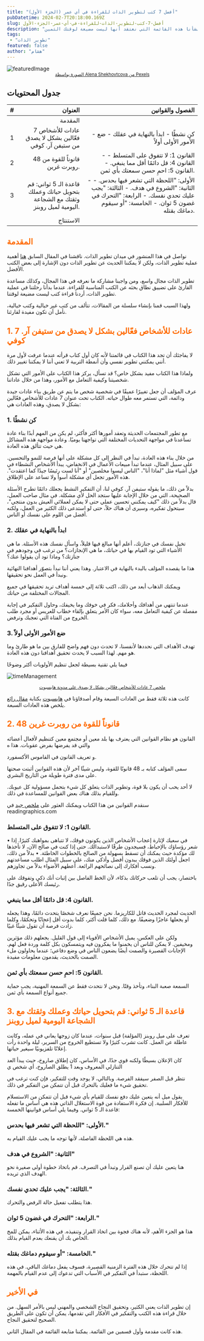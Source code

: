```yaml
---
title: "أفضل 7 كتب لتطوير الذات للقراءة في أي عمر (الجزء الأول)"
pubDatetime: 2024-02-7T20:18:00.169Z
slug: أفضل-7-كتب-لتطوير-الذات-للقراءة-في-أي-عمر-الجزء-الأول
description: "إذا كنت تبحث عن بعض الكتب الجيدة حول تطوير الذات والمساعدة الذاتية ونمو الذات، فهذا ما تبحث عنه، من خلال سنوات من القراءة وتطبيق المواد المتعلقة بتطوير الذات. لقد أنشأنا هذه القائمة التي نعتقد أنها ليست مضيعة لوقتك الثمين."
tags:
 - "تطوير الذات"
featured: false
author: "هشام"
---
```


![featuredImage](@assets/images/7-best-self-help-books-to-read-at-any-age-part-one/featuredImg.jpg)
<small style="display:inherit;text-align:center">
    <a href="https://www.pexels.com/photo/man-love-people-woman-8067804/?utm_content=attributionCopyText&utm_medium=referral&utm_source=pexels">
        الصورة بواسطة Alena Shekhovtcova من Pexels
    </a>
</small>

## جدول المحتويات

| # | العنوان                                       | الفصول والقوانين                                               |
|:---:|-----------------------------------------------:|-----------------------------------------------------------------:|
|   | المقدمة                                      |                                                                 |
| 1 | 7 عادات للأشخاص فعّالين بشكل لا يصدق من ستيفن آر. كوفي | - كن نشطًا - ابدأ بالنهاية في عقلك - ضع الأمور الأولى أولاً |
| 2 | 48 قانوناً للقوة من روبرت غرين.               | - القانون 1: لا تتفوق على المتسلط - القانون 4: قل دائمًا أقل مما ينبغي. - القانون 5: احمِ حسن سمعتك بأي ثمن. |
| 3 | قاعدة الـ 5 ثواني: قم بتحويل حياتك وعملك وثقتك مع الشجاعة اليومية لميل روبنز. | - الأولى: "اللحظة التي تشعر فيها بحدس. - الثانية: "الشروع في هدف. - الثالثة: "يجب عليك تحدي نفسك. - الرابعة: "التحرك في غضون 5 ثوان. - الخامسة: "أو سيقوم دماغك بقتله. |
|   | الاستنتاج| |

<h2 style="color:#FF6B01!important">  المقدمة</h2>

نواصل في هذا المنشور في ميدان تطوير الذات. ناقشنا في المقال السابق [هنا](https://www.ata3alam.com/self-improvement-books-and-how-to-get-the-most-of-them/) أهمية عملية تطوير الذات، ولكن لا يمكننا الحديث عن تطوير الذات دون الإشارة إلى بعض الكتب الأفضل.

تطوير الذات مجال واسع، ومن واجبنا مشاركة ما نعرفه في هذا المجال، وكذلك مساعدة القارئ على تضييق نطاق بحثه عن الكتب المناسبة للقراءة. عندما بدأنا رحلتنا في عملية تطوير الذات، أردنا قراءة كتب ليست مضيعة لوقتنا.

ولهذا السبب قمنا بإنشاء سلسلة من المقالات، تتألف من كتب غير خيالية وكتب خيالية، نأمل أن تكون مفيدة لقارئنا.

<h2 style="color:#FF6B01!important">  1. 7 عادات للأشخاص فعّالين بشكل لا يصدق من ستيفن آر. كوفي </h2>

لا يفاجئك أن تجد هذا الكتاب في قائمتنا لأنه كان أول كتاب قرأته عندما عرفت لأول مرة أنني يمكنني تطوير نفسي وأن أنمطة التربية لا تعني أننا لا يمكننا تغيير ذلك.

ولماذا هذا الكتاب مفيد بشكل خاص؟ قد تسأل، يركز هذا الكتاب على الأمور التي تشكل شخصيتنا وكيفية التعامل مع الأمور، وهذا من خلال عاداتنا.

عرف المؤلف أن جعل تغييرًا عميقًا في شخصية شخص ما يتم عن طريق بناء عادات جيدة ودائمة، التي تستمر معه طوال حياته. الكتاب تحت عنوان 7 عادات للأشخاص فعّالين بشكل لا يصدق، وهذه العادات هي:

### 1. كن نشطًا



مع تطور المجتمعات الحديثة وتعقد أمورها أكثر فأكثر، لم يكن من المهم أبدًا بناء عادة تساعدنا في مواجهة التحديات المختلفة التي تواجهنا يوميًا. وعادة مواجهة هذه المشاكل هي حيث تتألق هذه العادة.

من خلال بناء هذه العادة، تبدأ في النظر إلى كل مشكلة على أنها فرصة للنمو والتحسين. على سبيل المثال، عندما تبدأ مبيعات الأعمال في الانخفاض، يبدأ الأشخاص النشطاء في قول أشياء مثل "لماذا أنا"، "الناس ليسوا مخلصين" أو "أنا لست رئيسًا جيدًا كما اعتقدت". هذه الأمور تجعل أي مشكلة أسوأ ولا تساعد على الإطلاق.

بدلاً من ذلك، ما يقوله ستيفن آر. كوفي لنا، أن التفكير النشط يجعلك دائمًا تطرح الأسئلة الصحيحة، التي من خلال الإجابة عليها ستجد الحل لأي مشكلة. في مثال صاحب العمل، قال بدلاً من ذلك "كيف يمكنني تحسين عملي حتى لا يمكن لعملائي العيش بدون منتجي"، سيتحول تفكيره، وسيرى أن هناك حلاً، حتى لو استدعى ذلك الكثير من العمل، ولكنه أفضل من اللوم على نفسك أو الناس.

### 2. ابدأ بالنهاية في عقلك

تخيل نفسك في جنازتك، أعلم أنها مبالغ فيها قليلاً، واسأل نفسك هذه الأسئلة. ما هي الأشياء التي تود القيام بها في حياتك، ما هي الإنجازات؟ من ترغب في وجودهم في جنازتك؟ وماذا تود أن يقولوا عنك؟

هذا ما يقصده المؤلف بالبدء بالنهاية في الاعتبار. وهذا يعني أننا نبدأ بتصوّر أهدافنا النهائية ونبدأ في العمل نحو تحقيقها.

ويمكنك الذهاب أبعد من ذلك، اكتب ثلاثة إلى خمسة أهداف تريد تحقيقها في جميع المجالات المختلفة من حياتك.

عندما تنتهي من أهدافك وأحلامك، فكر في خوفك وما يخيفك، وحاول التفكير في إجابة مفصلة عن كيفية التعامل معه، سواء كان الأمر يتعلق بإلقاء خطاب للعريس أو مجرد طلب الخروج من الفتاة التي تعجبك وترفض.

### 3. ضع الأمور الأولى أولاً

تهدف الأهداف التي نحددها لأنفسنا، لا تحدث دون فهم واضح للفارق بين ما هو طارئ وما هو مهم. لهذا السبب لا يحدث تحقيق أهدافنا دون هذه العادة.

فيما يلي تقنية بسيطة لجعل تنظيم الأولويات أكثر وضوحًا

![timeManagement](@assets/images/7-best-self-help-books-to-read-at-any-age-part-one/time-management.jpg)

<small style="display:inherit;text-align:center">
    <a href="https://blog.hubspot.com/sales/habits-of-highly-effective-people-summary">
        ملخص 7 عادات للأشخاص فعّالين بشكل لا يصدق على مدونة هابسبوت
    </a>
</small>

كانت هذه ثلاثة فقط من العادات السبعة وقام أصدقاؤنا في [هابسبوت](https://blog.hubspot.com) بكتابة [مقال رائع](https://blog.hubspot.com/sales/habits-of-highly-effective-people-summary) يلخص هذه العادات السبعة.

<h2 style="color:#FF6B01!important"> 2. 48 قانوناً للقوة من روبرت غرين</h2>

القانون هو نظام القوانين التي يعترف بها بلد معين أو مجتمع معين كتنظيم لأفعال أعضائه والتي قد يفرضها بفرض عقوبات. هذا ه

و تعريف القانون في القاموس الأكسفورد.

سمى المؤلف كتابه بـ 48 قانونًا للقوة، وليس شيئًا آخر لأن هذه القوانين أثبتت صحتها على مدى فترة طويلة من التاريخ البشري.

لا أحد يحب أن يكون بلا قوة، وتطوير الذات يتعلق كل شيء بتحمل مسؤولية كل عيوبك. وللقيام بذلك هناك بعض القوانين للمساعدة في ذلك.

سنقدم القوانين من هذا الكتاب ويمكنك العثور على [ملخص جيد](https://readingraphics.com/book-summary-the-48-laws-of-power/#:~:text=In%20%E2%80%9CThe%2048%20Laws%20of,manipulated%20or%20crushed%20by%20others.&text=You%20can%20choose%20how%20to,power%20as%20bad%20or%20unimportant.) في readingraphics.com

### **القانون 1: لا تتفوق على المتسلط**.

• في سعيك لإثارة إعجاب الأشخاص الذين يكونون فوقك، لا تتباهى بمواهبك كثيرًا. إذا شعر رؤساؤك بالإحباط، فسيجدون طرقًا لاستبدالك. حتى إذا كنت في صالح الآن، لا تأخذها لك مؤكدة حيث يمكنك أن تسقط بسهولة من الصالح بالخطوات الخاطئة.
• بدلاً من ذلك، اجعل أولئك الذين فوقك يبدون أفضل وأذكى منك، على سبيل المثال اطلب مساعدتهم ونسب أفكارك إلى نصائحهم الرائعة. أعطهم الأضواء بدلاً من تجاوزهم.

باختصار، يجب أن تلعب حركاتك بذكاء، لأن الخط الفاصل بين إثبات أنك ذكي وتفوقك على رئيسك الأعلى رقيق جدًا.

### **القانون 4: قل دائمًا أقل مما ينبغي.**

الحديث لمجرد الحديث قاتل للكاريزما. نحن جميعًا نعرف شخصًا يتحدث دائمًا، وهذا يجعله أو يجعلها عاجزًا وضعيفًا. مع ذلك، كلما قلت أكثر، كلما بدوت أقل إعجابًا وتحكمًا، وكلما زادت فرصة أن تقول شيئًا غبيًا.

ولكن على العكس، يميل الأشخاص الأقوياء إلى قول القليل. يجعلهم ذلك مؤثرين ومخيفين. لا يمكن للناس أن يخمنوا ما يفكرون فيه ويتمسكون بكل كلمة وردة فعل لهم. الإجابات القصيرة والصمت أيضًا يضعون الناس في وضع دفاعي؛ عندما يحاولون ملء الصمت بالحديث، يقدمون معلومات مفيدة.

### **القانون 5: احمِ حسن سمعتك بأي ثمن.**

السمعة صعبة البناء، وتأخذ وقتًا. ونحن لا نتحدث فقط عن السمعة المهنية، يجب حماية جميع أنواع السمعة بأي ثمن.

<h2 style="color:#FF6B01!important">  3. قاعدة الـ 5 ثواني: قم بتحويل حياتك وعملك وثقتك مع الشجاعة اليومية لميل روبنز</h2>

تعرف على ميل روبنز (المؤلفة) قبل سنوات، عندما كان زوجها يعاني في عمله، وكانت عاطلة عن العمل. كانت تشرب كثيرًا ولا تستطيع الخروج من السرير، ليلة واحدة رأت إعلانًا تلفزيونيًا سيغير حياتها.

كان الإعلان بسيطًا ولكنه قوي جدًا، في الأساس، كان إطلاق صاروخ، حيث يبدأ العد التنازلي المعروف وبعد 1 يطلق الصاروخ، أي شخص ي

نتظر قبل الصفر سيفقد الفرصة. وبالتالي، لا يوجد وقت للتفكير، فإن كنت ترغب في تحقيق شيء ما فعليك بالتحرك قبل أن تتمكن من التفكير في ذلك.

يقول ميل أنه يتعين عليك دفع نفسك للقيام بأي شيء قبل أن تتمكن من الاستسلام للأفكار السلبية. إن فكرة الاستفادة من قوة الاستغلال الذاتي هذه هي أساس ما تفعله قاعدة الـ 5 ثواني. وفيما يلي أساس قوانينها الخمسة:

### الأولى: "اللحظة التي تشعر فيها بحدس."

هذه هي اللحظة الفاصلة، لأنها توجه ما يجب عليك القيام به.

### الثانية: "الشروع في هدف"

هنا يتعين عليك أن تصنع القرار وتبدأ في التصرف. قم باتخاذ خطوة أولى صغيرة نحو الهدف الذي تريده.

### الثالثة: "يجب عليك تحدي نفسك."

هذا يتطلب تفعيل حالة الرفض والتحرك.

### الرابعة: "التحرك في غضون 5 ثوان."

هذا هو الجزء الأهم، لأنه هناك فجوة بين اتخاذ القرار وتنفيذه. في هذه الأثناء، يمكن للمخ الخاص بك أن يقنعك بعدم القيام بذلك.

### الخامسة: "أو سيقوم دماغك بقتله."

إذا لم تتحرك خلال هذه الفترة الزمنية القصيرة، فسوف يفعل دماغك الباقي. في هذه اللحظة، ستبدأ في التفكير في الأسباب التي تدعوك إلى عدم القيام بالمهمة.

<h2 style="color:#FF6B01!important"> في الأخير</h2>

إن تطوير الذات يعني الكثير، وتحقيق النجاح الشخصي والمهني ليس بالأمر السهل. من خلال قراءة هذه الكتب والتفكير في الأفكار التي تقدمها، يمكن أن تكون على الطريق الصحيح لتحقيق النجاح.


هذه كانت مقدمة وأول قسمين من القائمة. يمكننا متابعة القائمة في المقال الثاني.